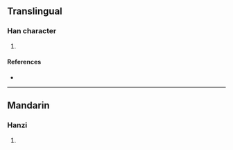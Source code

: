 {{character info/new}}
==Translingual==

===Han character===
{{Han char|rn=86|rad=火|as=04|sn=8|four=|canj=FMF|ids=⿰火不}}

# {{defn|Han|sort=火04}}

====References====
* {{Han ref|kx=0667.090|dkj=18906|dj=1076.180|hdz=32191.100|uh=708B|ud=28811}}

----

==Mandarin==

===Hanzi===
{{cmn-hanzi|pin=[[pī]] ([[pi1]])|wg=p'i<sup>1</sup>}}

# {{defn|lang=cmn|sort=火04}}